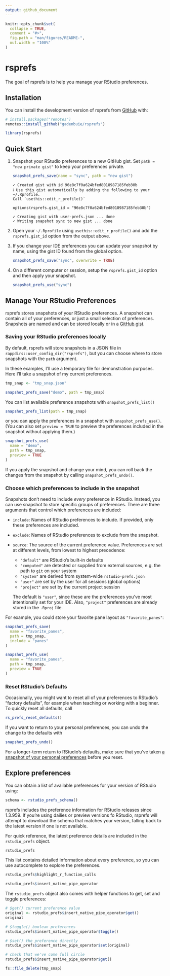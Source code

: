 ```yaml
---
output: github_document
---
```


<!-- README.md is generated from README.Rmd. Please edit that file -->

```r
knitr::opts_chunk$set(
  collapse = TRUE,
  comment = "#>",
  fig.path = "man/figures/README-",
  out.width = "100%"
)
```

# rsprefs

<!-- badges: start -->
<!-- badges: end -->

The goal of rsprefs is to help you manage your RStudio preferences.

## Installation

You can install the development version of rsprefs from [GitHub](https://github.com/) with:

``` r
# install.packages("remotes")
remotes::install_github("gadenbuie/rsprefs")
```

```r
library(rsprefs)
```

## Quick Start

1. Snapshot your RStudio preferences to a new GitHub gist.
   Set `path = "new private gist"` to keep your preferences private.
   
   ```r
   snapshot_prefs_save(name = "sync", path = "new gist")
   ```
   ```
   ✓ Created gist with id 96e8c7f0a624bfed8018987185feb30b
   ℹ Use this gist automatically by adding the following to your ~/.Rprofile.
   Call `usethis::edit_r_profile()`     
  
   options(rsprefs.gist_id = "96e8c7f0a624bfed8018987185feb30b")
  
   ✓ Creating gist with user-prefs.json ... done
   ✓ Writing snapshot sync to new gist ... done
   ```
  
2. Open your `~/.Rprofile` using `usethis::edit_r_profile()` and add the `rsprefs.gist_id` option from the output above.

3. If you change your IDE preferences you can update your snapshot by name,
   using the gist ID found from the global option.

   ```r
   snapshot_prefs_save("sync", overwrite = TRUE)
   ```
   
4. On a different computer or session, setup the `rsprefs.gist_id` option and then apply your snapshot.

   ```r
   snapshot_prefs_use("sync")
   ```

## Manage Your RStudio Preferences

rsprefs stores snapshots of your RStudio preferences.
A snapshot can contain all of your preferences, or just a small selection of preferences.
Snapshots are named and can be stored locally or in a [GitHub gist](https://gist.github.com).

### Saving your RStudio preferences locally

By default, rsprefs will store snapshots in a JSON file in `rappdirs::user_config_dir("rsprefs")`,
but you can choose where to store snapshots with the `path` argument.

In these examples, I'll use a temporary file for demonstration purposes.
Here I'll take a snapshot of my current preferences.

```r
tmp_snap <- "tmp_snap.json"

snapshot_prefs_save("demo", path = tmp_snap)
```

You can list available preference snapshots with `snapshot_prefs_list()`

```r
snapshot_prefs_list(path = tmp_snap)
```

or you can apply the preferences in a snapshot with `snapshot_prefs_use()`.
(You can also set `preview = TRUE` to preview the preferences included in the snapshot without applying them.)

```r
snapshot_prefs_use(
  name = "demo", 
  path = tmp_snap, 
  preview = TRUE
)
```

If you apply the snapshot and change your mind, you can roll back the changes from the snapshot by calling `snapshot_prefs_undo()`.

### Choose which preferences to include in the snapshot

Snapshots don't need to include _every_ preference in RStudio.
Instead, you can use snapshot to store specific groups of preferences.
There are three arguments that control which preferences are included:

- `include`: Names of RStudio preferences to include.
  If provided, only these preferences are included.
- `exclude`: Names of RStudio preferences to exclude from the snapshot.
- `source`: The source of the current preference value.
  Preferences are set at different levels, from lowest to highest precedence:

  - `"default"` are RStudio's built-in defaults
  - `"computed"` are detected or supplied from external sources, e.g. the
    path to `git` on your system
  - `"system"` are derived from system-wide `rstudio-prefs.json`
  - `"user"` are set by the user for all sessions (global options)
  - `"project"` are set by the current project session
  
  The default is `"user"`, since these are the preferences you've most
  intentionally set for your IDE. Also, `"project"` preferences are already
  stored in the `.Rproj` file.
  
For example, you could store your favorite pane layout as `"favorite_panes"`:

```r
snapshot_prefs_save(
  name = "favorite_panes", 
  path = tmp_snap,
  include = "panes"
)

snapshot_prefs_use(
  name = "favorite_panes",
  path = tmp_snap,
  preview = TRUE
)
```

### Reset RStudio's Defaults

Occasionally, you might want to reset all of your preferences to RStudio's "factory defaults", for example when teaching or working with a beginner.
To quickly reset all defaults, call

```r
rs_prefs_reset_defaults()
```

If you want to return to your personal preferences, you can undo the change to the defaults with 

```r
snapshot_prefs_undo()
```

For a longer-term return to RStudio's defaults, make sure that you've taken [a snapshot of your personal preferences](#quick-start) before you reset.
  
## Explore preferences

You can obtain a list of available preferences for your version of RStudio using:

```r
schema <- rstudio_prefs_schema()
```

rsprefs includes the preference information for RStudio releases since 1.3.959.
If you're using dailies or preview versions fo RStudio, rsprefs will attempt to download the schema that matches your version, falling back to the latest version if one is not available.

For quick reference, the latest preference details are included in the `rstudio_prefs` object.

```r
rstudio_prefs
```

This list contains detailed information about every preference, so you can use autocomplete to explore the preferences.

```r
rstudio_prefs$highlight_r_function_calls
```

```r
rstudio_prefs$insert_native_pipe_operator
```

The `rstudio_prefs` object also comes with helper functions to get, set and toggle preferences:

```r
# $get() current preference value
original <- rstudio_prefs$insert_native_pipe_operator$get()
original

# $toggle() boolean preferences
rstudio_prefs$insert_native_pipe_operator$toggle()

# $set() the preference directly
rstudio_prefs$insert_native_pipe_operator$set(original)

# check that we've come full circle
rstudio_prefs$insert_native_pipe_operator$get()
```

```r
fs::file_delete(tmp_snap)
```
